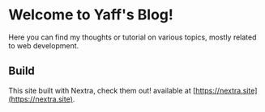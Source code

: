 # Welcome to Yaff's Blog!

Here you can find my thoughts or tutorial on various topics, mostly related to web development.

## Build

This site built with Nextra, check them out! available at [https://nextra.site](https://nextra.site).
